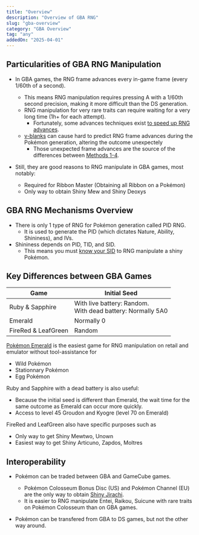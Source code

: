 ```yaml
---
title: "Overview"
description: "Overview of GBA RNG"
slug: "gba-overview"
category: "GBA Overview"
tag: "any"
addedOn: "2025-04-01"
---
```


## Particularities of GBA RNG Manipulation

- In GBA games, the RNG frame advances every in-game frame (every 1/60th of a second).

  - This means RNG manipulation requires pressing A with a 1/60th second precision, making it more difficult than the DS generation.
  - RNG manipulation for very rare traits can require waiting for a very long time (1h+ for each attempt).
    - Fortunately, some advances techniques exist [to speed up RNG advances](/e-tips-rng).
  - [v-blanks](/gba-v-blank) can cause hard to predict RNG frame advances during the Pokémon generation, altering the outcome unexpectely
    - Those unexpected frame advances are the source of the differences between [Methods 1-4](/gba-methods).

- Still, they are good reasons to RNG manipulate in GBA games, most notably:
  - Required for Ribbon Master (Obtaining all Ribbon on a Pokémon)
  - Only way to obtain Shiny Mew and Shiny Deoxys

## GBA RNG Mechanisms Overview

- There is only 1 type of RNG for Pokémon generation called PID RNG.
  - It is used to generate the PID (which dictates Nature, Ability, Shininess), and IVs.
- Shininess depends on PID, TID, and SID.
  - This means you must [know your SID](/gen3-sid) to RNG manipulate a shiny Pokémon.

## Key Differences between GBA Games

| Game                | Initial Seed                                                   |
| ------------------- | -------------------------------------------------------------- |
| Ruby & Sapphire     | With live battery: Random.<br/>With dead battery: Normally 5A0 |
| Emerald             | Normally 0                                                     |
| FireRed & LeafGreen | Random                                                         |

[Pokémon Emerald](/emerald-overview) is the easiest game for RNG manipulation on retail and emulator without tool-assistance for
- Wild Pokémon
- Stationnary Pokémon
- Egg Pokémon

Ruby and Sapphire with a dead battery is also useful:
  - Because the initial seed is different than Emerald, the wait time for the same outcome as Emerald can occur more quickly.
  - Access to level 45 Groudon and Kyogre (level 70 on Emerald)

FireRed and LeafGreen also have specific purposes such as
  - Only way to get Shiny Mewtwo, Unown
  - Easiest way to get Shiny Articuno, Zapdos, Moltres

## Interoperability
- Pokémon can be traded between GBA and GameCube games.
  - Pokémon Colosseum Bonus Disc (US) and Pokémon Channel (EU) are the only way to obtain [Shiny Jirachi](/emulator-rs-wishmaker).
  - It is easier to RNG manipulate Entei, Raikou, Suicune with rare traits on Pokémon Colosseum than on GBA games.

- Pokémon can be transfered from GBA to DS games, but not the other way around.
